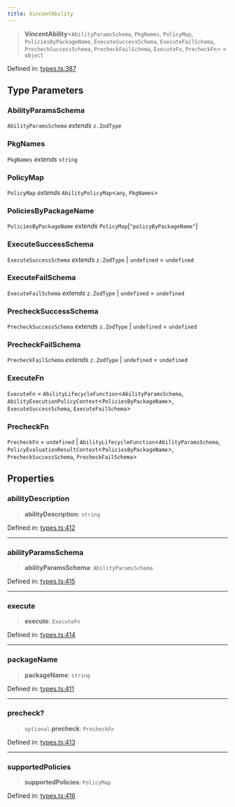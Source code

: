 ```yaml
---
title: VincentAbility
---
```


> **VincentAbility**\<`AbilityParamsSchema`, `PkgNames`, `PolicyMap`, `PoliciesByPackageName`, `ExecuteSuccessSchema`, `ExecuteFailSchema`, `PrecheckSuccessSchema`, `PrecheckFailSchema`, `ExecuteFn`, `PrecheckFn`\> = `object`

Defined in: [types.ts:387](https://github.com/LIT-Protocol/Vincent/blob/59bbcc58961d006596c8c80671cc1200f69f2946/packages/libs/ability-sdk/src/lib/types.ts#L387)

## Type Parameters

### AbilityParamsSchema

`AbilityParamsSchema` *extends* `z.ZodType`

### PkgNames

`PkgNames` *extends* `string`

### PolicyMap

`PolicyMap` *extends* `AbilityPolicyMap`\<`any`, `PkgNames`\>

### PoliciesByPackageName

`PoliciesByPackageName` *extends* `PolicyMap`\[`"policyByPackageName"`\]

### ExecuteSuccessSchema

`ExecuteSuccessSchema` *extends* `z.ZodType` \| `undefined` = `undefined`

### ExecuteFailSchema

`ExecuteFailSchema` *extends* `z.ZodType` \| `undefined` = `undefined`

### PrecheckSuccessSchema

`PrecheckSuccessSchema` *extends* `z.ZodType` \| `undefined` = `undefined`

### PrecheckFailSchema

`PrecheckFailSchema` *extends* `z.ZodType` \| `undefined` = `undefined`

### ExecuteFn

`ExecuteFn` = `AbilityLifecycleFunction`\<`AbilityParamsSchema`, `AbilityExecutionPolicyContext`\<`PoliciesByPackageName`\>, `ExecuteSuccessSchema`, `ExecuteFailSchema`\>

### PrecheckFn

`PrecheckFn` = `undefined` \| `AbilityLifecycleFunction`\<`AbilityParamsSchema`, `PolicyEvaluationResultContext`\<`PoliciesByPackageName`\>, `PrecheckSuccessSchema`, `PrecheckFailSchema`\>

## Properties

### abilityDescription

> **abilityDescription**: `string`

Defined in: [types.ts:412](https://github.com/LIT-Protocol/Vincent/blob/59bbcc58961d006596c8c80671cc1200f69f2946/packages/libs/ability-sdk/src/lib/types.ts#L412)

***

### abilityParamsSchema

> **abilityParamsSchema**: `AbilityParamsSchema`

Defined in: [types.ts:415](https://github.com/LIT-Protocol/Vincent/blob/59bbcc58961d006596c8c80671cc1200f69f2946/packages/libs/ability-sdk/src/lib/types.ts#L415)

***

### execute

> **execute**: `ExecuteFn`

Defined in: [types.ts:414](https://github.com/LIT-Protocol/Vincent/blob/59bbcc58961d006596c8c80671cc1200f69f2946/packages/libs/ability-sdk/src/lib/types.ts#L414)

***

### packageName

> **packageName**: `string`

Defined in: [types.ts:411](https://github.com/LIT-Protocol/Vincent/blob/59bbcc58961d006596c8c80671cc1200f69f2946/packages/libs/ability-sdk/src/lib/types.ts#L411)

***

### precheck?

> `optional` **precheck**: `PrecheckFn`

Defined in: [types.ts:413](https://github.com/LIT-Protocol/Vincent/blob/59bbcc58961d006596c8c80671cc1200f69f2946/packages/libs/ability-sdk/src/lib/types.ts#L413)

***

### supportedPolicies

> **supportedPolicies**: `PolicyMap`

Defined in: [types.ts:416](https://github.com/LIT-Protocol/Vincent/blob/59bbcc58961d006596c8c80671cc1200f69f2946/packages/libs/ability-sdk/src/lib/types.ts#L416)
